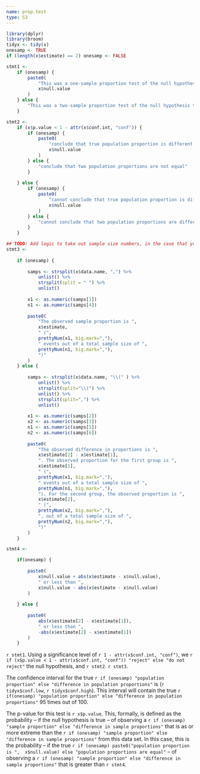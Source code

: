 ```yaml
---
name: prop.test
type: S3
---
```


```r
library(dplyr)
library(broom)
tidyx <- tidy(x)
onesamp <- TRUE  
if (length(x$estimate) == 2) onesamp <- FALSE
```

```r
stmt1 <- 
    if (onesamp) {
        paste0(
            "This was a one-sample proportion test of the null hypothesis that the true population proportion is equal to ",
            x$null.value
        )
    } else {
        "This was a two-sample proportion test of the null hypothesis that the true population proportions are equal"
    }
```

```r
stmt2 <- 
    if (x$p.value < 1 - attr(x$conf.int, "conf")) {
        if (onesamp) {
            paste0(
                "conclude that true population proportion is different than ",
                x$null.value
            ) 
        } else {
            "conclude that two population proportions are not equal"
        }
    
    } else {
        if (onesamp) {
            paste0(
                "cannot conclude that true population proportion is different than ",
                x$null.value
            ) 
        } else {
            "cannot conclude that two population proportions are different from one another"
        }
    }
```

```r
## TODO: Add logic to take out sample size numbers, in the case that you've inputted a variable rather than a raw value
stmt3 <- 
    
    if (onesamp) {
        
        samps <- strsplit(x$data.name, ",") %>%
            unlist() %>%
            strsplit(split = " ") %>%
            unlist()
        
        x1 <- as.numeric(samps[1])
        n1 <- as.numeric(samps[4])
        
        paste0(
            "The observed sample proportion is ",
            x$estimate,
            " (",
            prettyNum(x1, big.mark=","),
            " events out of a total sample size of ",
            prettyNum(n1, big.mark=","),
            ")"
        )    
    } else {
        
        samps <- strsplit(x$data.name, "\\(" ) %>%
            unlist() %>%
            strsplit(split="\\)") %>%
            unlist() %>%
            strsplit(split=",") %>%
            unlist()
        
        x1 <- as.numeric(samps[2])
        x2 <- as.numeric(samps[3])
        n1 <- as.numeric(samps[5])
        n2 <- as.numeric(samps[6])  
        
        paste0(
            "The observed difference in proportions is ",
            x$estimate[2] - x$estimate[1],
            ". The observed proportion for the first group is ",
            x$estimate[1],
            " (",
            prettyNum(x1, big.mark=","), 
            " events out of a total sample size of ",
            prettyNum(n1, big.mark=","), 
            "). For the second group, the observed proportion is ",
            x$estimate[2],
            " (",
            prettyNum(x2, big.mark=","), 
            ", out of a total sample size of ",
            prettyNum(n2, big.mark=","),
            ")"
        )
    }
```

```r
stmt4 <- 

    if(onesamp) {
        
        paste0(
            x$null.value + abs(x$estimate - x$null.value), 
            " or less than ",
            x$null.value - abs(x$estimate - x$null.value) 
        )
        
    } else {
        
        paste0(
            abs(x$estimate[2] - x$estimate[1]),
            " or less than ",
            -abs(x$estimate[2] - x$estimate[1])
        )
    }
```

`r stmt1`. Using a significance level of `r 1 - attr(x$conf.int, "conf")`, we `r if (x$p.value < 1 - attr(x$conf.int, "conf")) "reject" else "do not reject"` the null hypothesis, and `r stmt2`. `r stmt3`.

The confidence interval for the true `r if (onesamp) "population proportion" else "difference in population proportions"` is (`r tidyx$conf.low`, `r tidyx$conf.high`). This interval will contain the true `r if(onesamp) "population proportion" else "difference in population proportions"` 95 times out of 100.

The p-value for this test is `r x$p.value`. This, formally, is defined as the probability -- if the null hypothesis is true -- of observing a `r if (onesamp) "sample proportion" else "difference in sample proportions"` that is as or more extreme than the `r if (onesamp) "sample proportion" else "difference in sample proportions"` from this data set. In this case, this is the probability -- if the true `r if (onesamp) paste0("population proportion is ",  x$null.value) else "population proportions are equal"` -- of observing a `r if (onesamp) "sample proportion" else "difference in sample proportions"` that is greater than `r stmt4`.
